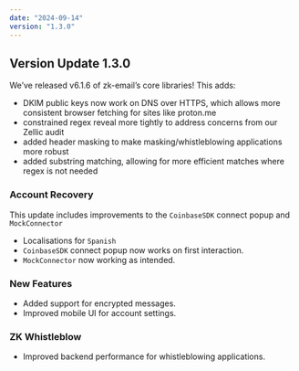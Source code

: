 ```yaml
---
date: "2024-09-14"
version: "1.3.0"
---
```


## Version Update 1.3.0
We’ve released v6.1.6 of zk-email’s core libraries! This adds:

- DKIM public keys now work on DNS over HTTPS, which allows more consistent browser fetching for sites like proton.me
- constrained regex reveal more tightly to address concerns from our Zellic audit
- added header masking to make masking/whistleblowing applications more robust
- added substring matching, allowing for more efficient matches where regex is not needed

### Account Recovery
This update includes improvements to the `CoinbaseSDK` connect popup and `MockConnector`
- Localisations for `Spanish`
- `CoinbaseSDK` connect popup now works on first interaction.
- `MockConnector` now working as intended.


### New Features
- Added support for encrypted messages.
- Improved mobile UI for account settings.


### ZK Whistleblow
- Improved backend performance for whistleblowing applications.
